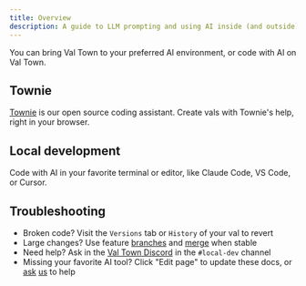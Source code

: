 ```yaml
---
title: Overview
description: A guide to LLM prompting and using AI inside (and outside) Val Town
---
```



You can bring Val Town to your preferred AI environment, or code with AI on Val Town.

## Townie

[Townie](https://townie.val.run) is our open source coding assistant. Create vals with Townie's help, right in your browser.

## Local development

Code with AI in your favorite terminal or editor, like Claude Code, VS Code, or Cursor.

<CardGrid>
  <LinkCard
    title="Claude Code"
    description="Bring Val Town to Claude Code"
    href="/guides/llm-prompting/claude-code"
  />
  <LinkCard
    title="OpenAI Codex"
    description="Bring Val Town to OpenAI Codex"
    href="/guides/llm-prompting/openai-codex"
  />
  <LinkCard
    title="Cursor"
    description="Bring Val Town to Cursor"
    href="/guides/llm-prompting/cursor"
  />
  <LinkCard
    title="Zed"
    description="Bring Val Town to Zed"
    href="/guides/llm-prompting/zed"
  />
  <LinkCard
    title="Warp"
    description="Bring Val Town to Warp"
    href="/guides/llm-prompting/warp"
  />
  <LinkCard
    title="GitHub Copilot"
    description="Bring Val Town to GitHub Copilot"
    href="/guides/llm-prompting/github-copilot"
  />
  <LinkCard
    title="Windsurf"
    description="Bring Val Town to Windsurf"
    href="/guides/llm-prompting/windsurf"
  />
  <LinkCard
    title="?"
    description="Bring Val Town to ?"
    href="#troubleshooting"
  />
</CardGrid>

## Troubleshooting

- Broken code? Visit the `Versions` tab or `History` of your val to revert
- Large changes? Use feature [branches](/vals/branches) and [merge](/vals/pull-requests) when stable
- Need help? Ask in the [Val Town Discord](https://discord.val.town/) in the `#local-dev` channel
- Missing your favorite AI tool? Click "Edit page" to update these docs, or [ask](https://discord.val.town/) [us](mailto:docs-help@val.town) to help
